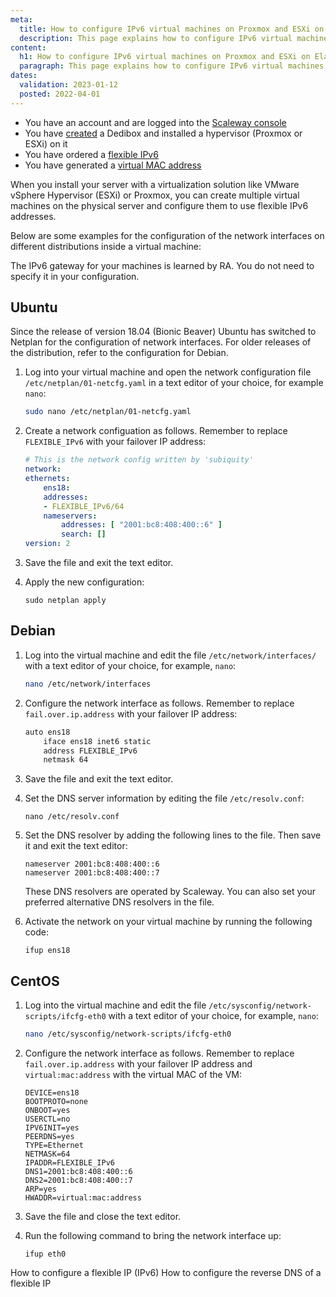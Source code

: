 ```yaml
---
meta:
  title: How to configure IPv6 virtual machines on Proxmox and ESXi on Elastic Metal
  description: This page explains how to configure IPv6 virtual machines on Proxmox and ESXi on Elastic Metal
content:
  h1: How to configure IPv6 virtual machines on Proxmox and ESXi on Elastic Metal
  paragraph: This page explains how to configure IPv6 virtual machines on Proxmox and ESXi on Elastic Metal
dates:
  validation: 2023-01-12
  posted: 2022-04-01
---
```



<Message type="requirement">

  - You have an account and are logged into the [Scaleway console](https://console.scaleway.com/)
  - You have [created](/dedibox/dedicated-servers/how-to/order-a-server) a Dedibox and installed a hypervisor (Proxmox or ESXi) on it
  - You have ordered a [flexible IPv6](/compute/elastic-metal/how-to/order-flexible-ip/)
  - You have generated a [virtual MAC address](/dedibox-network/ip-failover/concepts/#virtual-mac-address)

</Message>

When you install your server with a virtualization solution like VMware vSphere Hypervisor (ESXi) or Proxmox, you can create multiple virtual machines on the physical server and configure them to use flexible IPv6 addresses.


Below are some examples for the configuration of the network interfaces on different distributions inside a virtual machine:

<Message type="tip">

The IPv6 gateway for your machines is learned by RA. You do not need to specify it in your configuration.

</Message>


## Ubuntu 

Since the release of version 18.04 (Bionic Beaver) Ubuntu has switched to Netplan for the configuration of network interfaces. For older releases of the distribution, refer to the configuration for Debian. 

1. Log into your virtual machine and open the network configuration file `/etc/netplan/01-netcfg.yaml` in a text editor of your choice, for example `nano`:

    ```sh 
    sudo nano /etc/netplan/01-netcfg.yaml 
    ```

2. Create a network configuation as follows. Remember to replace `FLEXIBLE_IPv6` with your failover IP address: 

    ```yaml 
    # This is the network config written by 'subiquity'
    network:
    ethernets:
        ens18:
        addresses:
        - FLEXIBLE_IPv6/64
        nameservers:
            addresses: [ "2001:bc8:408:400::6" ]
            search: []
    version: 2
    ```

3. Save the file and exit the text editor. 

4. Apply the new configuration: 

    ```
    sudo netplan apply
    ```

## Debian

1. Log into the virtual machine and edit the file `/etc/network/interfaces/` with a text editor of your choice, for example, `nano`:

    ```sh 
    nano /etc/network/interfaces
    ```

2. Configure the network interface as follows. Remember to replace `fail.over.ip.address` with your failover IP address: 

    ```sh 
    auto ens18
        iface ens18 inet6 static
        address FLEXIBLE_IPv6
        netmask 64
    ```

3. Save the file and exit the text editor. 

4. Set the DNS server information by editing the file `/etc/resolv.conf`:

    ```
    nano /etc/resolv.conf
    ```

5. Set the DNS resolver by adding the following lines to the file. Then save it and exit the text editor: 

    ```
    nameserver 2001:bc8:408:400::6
    nameserver 2001:bc8:408:400::7
    ```

    <Message typ="tip">

    These DNS resolvers are operated by Scaleway. You can also set your preferred alternative DNS resolvers in the file. 

    </Message>

6. Activate the network on your virtual machine by running the following code: 

    ```
    ifup ens18
    ```

## CentOS

1. Log into the virtual machine and edit the file `/etc/sysconfig/network-scripts/ifcfg-eth0` with a text editor of your choice, for example, `nano`:


    ```sh 
    nano /etc/sysconfig/network-scripts/ifcfg-eth0
    ```

2. Configure the network interface as follows. Remember to replace `fail.over.ip.address` with your failover IP address and `virtual:mac:address` with the virtual MAC of the VM: 

    ```
    DEVICE=ens18
    BOOTPROTO=none
    ONBOOT=yes
    USERCTL=no
    IPV6INIT=yes
    PEERDNS=yes
    TYPE=Ethernet
    NETMASK=64
    IPADDR=FLEXIBLE_IPv6
    DNS1=2001:bc8:408:400::6
    DNS2=2001:bc8:408:400::7
    ARP=yes
    HWADDR=virtual:mac:address
    ```

3. Save the file and close the text editor. 

4. Run the following command to bring the network interface up:

    ```
    ifup eth0
    ```

<Navigation title="See Also">
  <PreviousButton to="/compute/elastic-metal/how-to/configure-flexible-ipv6/">How to configure a flexible IP (IPv6)</PreviousButton>
  <NextButton to="/compute/elastic-metal/how-to/configure-reverse-dns-flexible-ip/">How to configure the reverse DNS of a flexible IP</NextButton>
</Navigation>